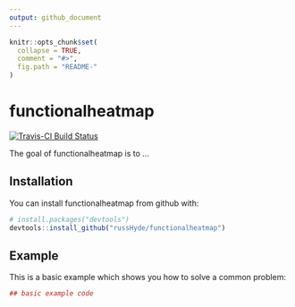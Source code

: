 ```yaml
---
output: github_document
---
```


<!-- README.md is generated from README.Rmd. Please edit that file -->

```r
knitr::opts_chunk$set(
  collapse = TRUE,
  comment = "#>",
  fig.path = "README-"
)
```

# functionalheatmap

[![Travis-CI Build Status](
  https://travis-ci.org/russHyde/functionalheatmap.svg?branch=master
)](
  https://travis-ci.org/russHyde/functionalheatmap
)

The goal of functionalheatmap is to ...

## Installation

You can install functionalheatmap from github with:

```r
# install.packages("devtools")
devtools::install_github("russHyde/functionalheatmap")
```

## Example

This is a basic example which shows you how to solve a common problem:

```r
## basic example code
```
